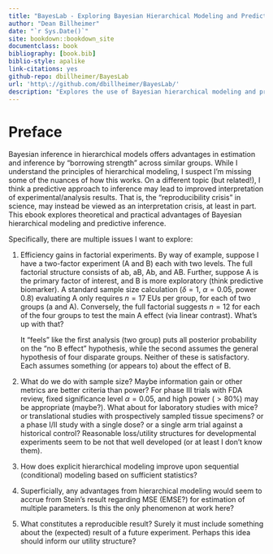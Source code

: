 ```yaml
--- 
title: "BayesLab - Exploring Bayesian Hierarchical Modeling and Predictive Inference"
author: "Dean Billheimer"
date: "`r Sys.Date()`"
site: bookdown::bookdown_site
documentclass: book
bibliography: [book.bib]
biblio-style: apalike
link-citations: yes
github-repo: dbillheimer/BayesLab
url: 'http\://github.com/dbillheimer/BayesLab/'
description: "Explores the use of Bayesian hierarchical modeling and predictive inference."
---
```


# Preface {-}


Bayesian inference in hierarchical models offers
advantages in estimation and inference by "borrowing strength" across similar
groups.  While I understand the principles of hierarchical modeling, I suspect
I'm missing some of the nuances of how this works. On a different topic (but
related!), I think a predictive approach to inference may lead to improved
interpretation of experimental/analysis results.  That is, the "reproducibility crisis" in
science, may instead be viewed as an interpretation crisis, at least in part. This ebook 
explores theoretical and practical advantages of Bayesian hierarchical modeling
and predictive inference.

Specifically, there are multiple issues I want to explore:

1. Efficiency gains in factorial experiments.
By way of example, suppose I have a two-factor experiment (A and B) each
with two levels.  The full factorial structure consists of ab, aB, Ab, and
AB.  Further, suppose A is the primary factor of interest, and B is more
exploratory (think predictive biomarker).  A standard sample size calculation
($\delta = 1$, $\alpha = 0.05$, power 0.8) evaluating A only requires $n=17$ EUs per group,
for each of two groups (a and A).  Conversely, the full factorial suggests
$n=12$ for each of the four groups to test the main A effect (via linear
contrast).  What's up with that?

	It "feels" like the first analysis (two group) puts all posterior
	probability on the "no B effect" hypothesis, while the second assumes the
	general hypothesis of four disparate groups. Neither of these is
	satisfactory. Each assumes something (or appears to) about the effect of B.

2. What do we do with sample size?  Maybe information gain or other metrics are
   better criteria than power?  For phase III trials with FDA review, fixed
   significance level $\alpha = 0.05$, and high power ($> 80$\%) may be
   appropriate (maybe?). What about for laboratory studies with mice? or translational 
   studies with prospectively sampled tissue specimens? or a phase I/II study
   with a single dose? or a single arm trial against a historical control?
   Reasonable loss/utility structures for developmental experiments seem to be
   not that well developed (or at least I don't know them).


3. How does explicit hierarchical modeling improve upon sequential (conditional) modeling
   based on sufficient statistics?

4. Superficially, any advantages from hierarchical modeling would seem to accrue
   from Stein's result regarding MSE (EMSE?) for estimation of multiple
   parameters.  Is this the only phenomenon at work here?

5. What constitutes a reproducible result? Surely it must include something
   about the (expected) result of a future experiment. Perhaps this idea should inform our
   utility structure?


